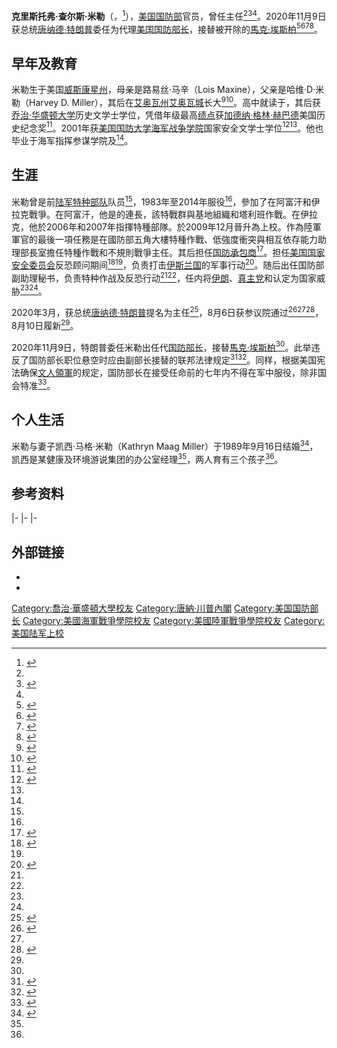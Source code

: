 {{noteTA
|G1=USState
|G2=People
}}
{{Infobox officeholder
|name         = 克里斯托弗·米勒<br/>Christopher Miller
|image        = Christopher C. Miller official photo.jpg
|office       = [[美国国防部长|美国国防部长]]<br>{{small|代理}}
|president    = [[唐納·川普|唐納·川普]]
|term_start   = 2020年11月9日
|term_end     = 2021年1月20日 
|predecessor  = [[馬克·埃斯柏|馬克·埃斯柏]]
|successor    = {{le|大衛·諾奎斯特|David Norquist}}（代理）<br/>[[劳埃德·奥斯丁|劳埃德·奥斯丁]]（正任）
|office1      = {{tsl|en|National Counterterrorism Center|国家反恐中心}}主任
|term_start1  = 2020年8月10日
|term_end1    = 2020年11月9日
|predecessor1 = [[萝拉·绍|萝拉·绍]]（代理）
|successor1   = 
|birth_name   = 克里斯托弗·查尔斯·米勒<br/>{{lang|en|Christopher Charles Miller}}
|birth_date   = {{birth date and age|1965|10|15}}
|birth_place  = {{USA}}[[威斯康星州|威斯康星州]]{{tsl|en|Platteville, Wisconsin|普拉特维尔 (威斯康星州)|普拉特维尔}}
|death_date   = 
|death_place  = 
|spouse       = 凯西·马格（Kathryn Maag，1989年9月16日结婚）
|children     = 3
|education    = [[喬治·華盛頓大學|喬治·華盛頓大學]][[文学士|文学士]]<br/>[[美国国防大学|美国国防大学]][[文學碩士|文學碩士]]
|allegiance   = {{flag|United States}}
|branch       = {{flag|United States Army}}
|serviceyears = 1983–2014
|rank         = {{tsl|en|Colonel (United States)|上校 (美国)|上校}}
|unit         = {{tsl|en|5th Special Forces Group (United States)|美国陆军特种部队第5作战群|陆军特种部队第5作战群}}
|battles      = [[伊拉克战争|伊拉克战争]]<br>[[阿富汗戰爭_(2001年)|阿富汗戰爭]]
}}
{{各地中文名
 | name  = Christopher Miller
 | cn    = 克里斯托弗·米勒<ref>{{Cite web |url = http://www.cankaoxiaoxi.com/ym/20201110/2424394.shtml |title = 11月10日译名发布：Christopher Miller |author = 黄晋一 |date = 2020-11-10 |publisher = 参考消息 |language = zh-cn |accessdate = 2020-11-29 |archive-date = 2020-12-12 |archive-url = https://web.archive.org/web/20201212145412/http://www.cankaoxiaoxi.com/ym/20201110/2424394.shtml |dead-url = no }}</ref>
}}
'''克里斯托弗·查尔斯·米勒'''（{{lang-en|Christopher Charles Miller}}，{{bd|1965年|10月15日}}<ref name="QuestionaireSenCom">{{cite web |title=Questionnaire for Completion by Presidential Nominees |url=https://www.intelligence.senate.gov/sites/default/files/documents/q-cmiller-072220.pdf |website=U.S. Senate Select Committee on Intelligence |publisher=United States Senate |accessdate=2020-11-09 |archive-date=2020-11-09 |archive-url=https://web.archive.org/web/20201109201601/https://www.intelligence.senate.gov/sites/default/files/documents/q-cmiller-072220.pdf |dead-url=no }}</ref>），[[美国国防部|美国国防部]]官员，曾任{{tsl|en|National Counterterrorism Center|国家反恐中心}}主任<ref name="PN1741 - nomination of Christopher C Miller"/><ref name="NCTC Bio">{{Cite web|last=|first=|date=2020-08-10|title=Christopher Miller, Director of NCTC|url=https://www.dni.gov/files/NCTC/documents/leadership_biographies/DNCTC_Miller_Biography.pdf|dead-url=no|archive-url=https://web.archive.org/web/20201109185212/https://www.dni.gov/files/NCTC/documents/leadership_biographies/DNCTC_Miller_Biography.pdf|archive-date=2020-11-09|access-date=|website=}}</ref><ref name="Beavers Trump fires Defense chief"/>。2020年11月9日获总统[[唐纳德·特朗普|唐纳德·特朗普]]委任为代理[[美国国防部长|美国国防部长]]，接替被开除的[[馬克·埃斯柏|馬克·埃斯柏]]<ref name="nyt-firing" >{{cite news |last1=Cooper |first1=Helene |last2=Schmitt |first2=Eric |title=Trump Fires Mark Esper, His Defense Secretary |url=https://www.nytimes.com/2020/11/09/us/politics/esper-defense-secretary.html |accessdate=2020-11-09 |publisher=New York Times |date=2020-11-09 |archive-date=2020-11-09 |archive-url=https://web.archive.org/web/20201109181103/https://www.nytimes.com/2020/11/09/us/politics/esper-defense-secretary.html |dead-url=no }}</ref><ref>{{Cite web|url=https://www.dni.gov/index.php/nctc-who-we-are/director-nctc|title=Director NCTC|website=www.dni.gov|accessdate=2020-11-10|archive-date=2020-11-09|archive-url=https://web.archive.org/web/20201109190023/https://www.dni.gov/index.php/nctc-who-we-are/director-nctc|dead-url=no}}</ref><ref name="Christopher C. Miller - defense.gov">{{Cite web|url=https://www.defense.gov/Our-Story/Biographies/Biography/Article/2111192/christopher-c-miller/|title=Christopher C. Miller|website=www.defense.gov|accessdate=2020-11-10|archive-date=2020-11-09|archive-url=https://web.archive.org/web/20201109183146/https://www.defense.gov/Our-Story/Biographies/Biography/Article/2111192/christopher-c-miller/|dead-url=no}}</ref><ref>{{cite tweet|title=I am pleased to announce that Christopher C. Miller, the highly respected Director of the National Counterterrorism Center (unanimously confirmed by the Senate), will be Acting Secretary of Defense, effective immediately.. |user=realDonaldTrump|number=1325859406349799424 |accessdate=2020-11-09|date=2020-11-09}}</ref>。

== 早年及教育 ==
米勒生于美国[[威斯康星州|威斯康星州]]{{tsl|en|Platteville, Wisconsin|普拉特维尔 (威斯康星州)|普拉特维尔}}，母亲是路易丝·马辛（Lois Maxine），父亲是哈维·D·米勒（Harvey D. Miller），其后在[[艾奥瓦州|艾奥瓦州]][[艾奥瓦城_(艾奥瓦州)|艾奥瓦城]]长大<ref>{{cite news |title=Neighbors |url=https://www.newspapers.com/clip/62881090/iowa-city-press-citizen/ |accessdate=2020-11-09 |work=Iowa City Press-Citizen |date=1984-08-29 |pages=32 |archive-date=2020-11-12 |archive-url=https://web.archive.org/web/20201112094812/https://www.newspapers.com/clip/62881090/iowa-city-press-citizen/ |dead-url=no }}</ref><ref>{{cite news |title=Neighbors |url=https://www.newspapers.com/clip/62881598/iowa-city-press-citizen/ |accessdate=2020-11-09 |work=Iowa City Press-Citizen |date=2001-03-02 |pages=23 |archive-date=2020-11-12 |archive-url=https://web.archive.org/web/20201112102457/https://www.newspapers.com/clip/62881598/iowa-city-press-citizen/ |dead-url=no }}</ref>。高中就读于{{tsl|en|Iowa City High School|艾奥瓦城高中}}，其后获[[乔治·华盛顿大学|乔治·华盛顿大学]]历史文学士学位，凭借年级最高[[成绩|绩点]]获[[加德纳·格林·赫巴德|加德纳·格林·赫巴德]]美国历史纪念奖<ref>{{cite news |title=Neighbors |url=https://www.newspapers.com/clip/62902018/neighbors/ |accessdate=2020-11-09 |work=Iowa City Press-Citizen |date=1987-06-03 |pages=36 |archive-date=2020-11-12 |archive-url=https://web.archive.org/web/20201112094835/https://www.newspapers.com/clip/62902018/neighbors/ |dead-url=no }}</ref>。2001年获[[美国国防大学|美国国防大学]][[海军战争学院|海军战争学院]]国家安全文学士学位<ref>{{Cite web|title=President Donald J. Trump Announces Intent to Nominate Individual to a Key Administration Post|url=https://www.whitehouse.gov/presidential-actions/president-donald-j-trump-announces-intent-nominate-individual-key-administration-post-22/|access-date=2020-11-09|website=The White House|language=en-US|archive-date=2020-11-09|archive-url=https://web.archive.org/web/20201109191552/https://www.whitehouse.gov/presidential-actions/president-donald-j-trump-announces-intent-nominate-individual-key-administration-post-22/|dead-url=no}}</ref><ref name="QuestionaireSenCom"/>。他也毕业于海军指挥参谋学院及{{tsl|en|United States Army War College|美国陆军战争学院|陆军战争学院}}<ref name="Christopher C. Miller - defense.gov"/>。

== 生涯 ==
米勒曾是前[[美國陸軍特種部隊|陆军特种部队]]队员<ref name="nyt-firing" />，1983年至2014年服役<ref name="NCTC Bio"/>，參加了在阿富汗和伊拉克戰爭。在阿富汗，他是{{Link-en|美國陸軍第5特戰群|5th Special Forces Group (United States)|第5特戰群}}的連長，該特戰群與基地組織和塔利班作戰。在伊拉克，他於2006年和2007年指揮特種部隊。於2009年12月晉升為上校。作為陸軍軍官的最後一項任務是在國防部五角大樓特種作戰、低強度衝突與相互依存能力助理部長室擔任特種作戰和不規則戰爭主任。其后担任[[国防工业|国防承包商]]<ref>{{cite news |title=Defense Sec. Mark Esper Ousted by Trump |url=https://spectrumlocalnews.com/nys/buffalo/news/2020/11/09/trump-fires-mark-esper-as-defense-secretary- |accessdate=2020-11-09 |work=spectrumlocalnews.com |language=en |archive-date=2020-11-09 |archive-url=https://web.archive.org/web/20201109185045/https://spectrumlocalnews.com/nys/buffalo/news/2020/11/09/trump-fires-mark-esper-as-defense-secretary- |dead-url=no }}</ref>。担任[[美国国家安全委员会|美国国家安全委员会]]反恐顾问期间<ref>{{Cite news|last=Cooper|first=Helene|last2=Schmitt|first2=Eric|date=2020-11-09|title=Trump Fires Mark Esper, His Defense Secretary|language=en-US|work=The New York Times|url=https://www.nytimes.com/2020/11/09/us/politics/esper-defense-secretary.html|access-date=2020-11-09|issn=0362-4331|archive-date=2020-11-09|archive-url=https://web.archive.org/web/20201109181103/https://www.nytimes.com/2020/11/09/us/politics/esper-defense-secretary.html|dead-url=no}}</ref><ref name="Beavers Trump fires Defense chief"/>，负责打击[[伊斯兰国|伊斯兰国]]的军事行动<ref name="Trump Ousts Defense Chief Esper">{{cite news |title=Trump Ousts Defense Chief Esper Who Balked at Loyalty Demand |url=https://www.bloomberg.com/news/articles/2020-11-09/trump-ousts-esper-as-defense-secretary-after-a-rocky-tenure |accessdate=2020-11-09 |work=Bloomberg.com |date=2020-11-09 |language=en |archive-date=2020-11-09 |archive-url=https://web.archive.org/web/20201109182122/https://www.bloomberg.com/news/articles/2020-11-09/trump-ousts-esper-as-defense-secretary-after-a-rocky-tenure |dead-url=no }}</ref>。随后出任国防部副助理秘书，负责特种作战及反恐行动<ref name="Beavers Trump fires Defense chief"/><ref name="Christopher C. Miller - defense.gov"/>，任内将[[伊朗|伊朗]]、[[真主党|真主党]]和{{tsl|en|Domestic terrorism in the United States|美国本土恐怖主义|本土恐怖组织}}认定为国家威胁<ref name="Trump Ousts Defense Chief Esper"/><ref name="Trump plans to nominate Special Forces veteran to head counterterrorism center amid uncertainty about its future"/>。

2020年3月，获总统[[唐纳德·特朗普|唐纳德·特朗普]]提名为{{tsl|en|National Counterterrorism Center|国家反恐中心}}主任<ref name="Trump plans to nominate Special Forces veteran to head counterterrorism center amid uncertainty about its future">{{cite news |title=Trump plans to nominate Special Forces veteran to head counterterrorism center amid uncertainty about its future |url=https://www.washingtonpost.com/national-security/christopher-miller-national-counterterrorism-center/2020/03/18/1590b98e-691c-11ea-b313-df458622c2cc_story.html |accessdate=2020-11-09 |archive-date=2020-11-09 |archive-url=https://web.archive.org/web/20201109175838/https://www.washingtonpost.com/national-security/christopher-miller-national-counterterrorism-center/2020/03/18/1590b98e-691c-11ea-b313-df458622c2cc_story.html |dead-url=no }}</ref>，8月6日获参议院通过<ref name="Beavers Trump fires Defense chief">{{cite news |last1=Beavers |first1=Olivia |title=Trump fires Defense chief Mark Esper |url=https://thehill.com/policy/defense/524728-trump-fires-defense-chief-esper |accessdate=2020-11-09 |work=TheHill |date=2020-11-09 |language=en |archive-date=2020-11-09 |archive-url=https://web.archive.org/web/20201109180104/https://thehill.com/policy/defense/524728-trump-fires-defense-chief-esper |dead-url=no }}</ref><ref name="Trump Ousts Defense Chief Esper"/><ref name="PN1741 - nomination of Christopher C Miller">{{cite web |title=PN1741 - Nomination of Christopher C. Miller for Office of the Director of National Intelligence, 116th Congress (2019-2020) |url=https://www.congress.gov/nomination/116th-congress/1741 |website=www.congress.gov |accessdate=2020-11-09 |date=2020-08-06 |archive-date=2020-11-09 |archive-url=https://web.archive.org/web/20201109180929/https://www.congress.gov/nomination/116th-congress/1741 |dead-url=no }}</ref>，8月10日履新<ref name="Trump Ousts Defense Chief Esper"/>。

2020年11月9日，特朗普委任米勒出任代[[美国国防部长|国防部长]]，接替[[馬克·埃斯柏|馬克·埃斯柏]]<ref name="Beavers Trump fires Defense chief"/>。此举违反了国防部长职位悬空时应由副部长接替的联邦法律规定<ref>{{cite news |last1=Spinelli |first1=Dan |title=Trump “Terminated” Defense Secretary Mark Esper |url=https://www.motherjones.com/politics/2020/11/trump-terminated-defense-secretary-mark-esper/ |accessdate=2020-11-11 |work=Mother Jones |date=2020-11-09 |archive-date=2020-11-24 |archive-url=https://web.archive.org/web/20201124194436/https://www.motherjones.com/politics/2020/11/trump-terminated-defense-secretary-mark-esper/ |dead-url=no }}</ref><ref>{{cite news |last1=Ackerman |first1=Spencer |title=Mark Esper, Who Flinched at Military Crackdown, Out at Pentagon |url=https://www.thedailybeast.com/mark-esper-who-flinched-at-military-crackdown-out-at-pentagon |accessdate=2020-11-11 |work=The Daily Beast |date=2020-11-09 |archive-date=2020-12-11 |archive-url=https://web.archive.org/web/20201211233144/https://www.thedailybeast.com/mark-esper-who-flinched-at-military-crackdown-out-at-pentagon |dead-url=no }}</ref>。同样，根据美国宪法确保[[軍隊國家化|文人領軍]]的规定，国防部长在接受任命前的七年内不得在军中服役，除非国会特准<ref>{{cite web |title=Here's why officers can't easily become defense secretaries |url=https://www.militarytimes.com/news/pentagon-congress/2016/12/02/here-s-why-officers-can-t-easily-become-defense-secretaries/ |website=Militray Times |accessdate=2020-11-13 |date=2016-12-02 |archive-date=2020-12-11 |archive-url=https://web.archive.org/web/20201211142353/https://www.militarytimes.com/news/pentagon-congress/2016/12/02/here-s-why-officers-can-t-easily-become-defense-secretaries/ |dead-url=no }}</ref>。

==个人生活==
米勒与妻子凯西·马格·米勒（Kathryn Maag Miller）于1989年9月16日结婚<ref name="MarriageAnnouncement">{{cite news |title=Marriage of Maag |url=https://www.newspapers.com/clip/62898472/marriage-of-maag-miller/ |accessdate=2020-11-09 |work=Iowa City Press-Citizen |date=1989-09-19 |pages=15 |archive-date=2020-11-12 |archive-url=https://web.archive.org/web/20201112160921/https://www.newspapers.com/clip/62898472/marriage-of-maag-miller/ |dead-url=no }}</ref>，凯西是某健康及环境游说集团的办公室经理<ref name="QuestionaireSenCom"/>，两人育有三个孩子<ref name="NCTC Bio"/>。

==参考资料==
{{reflist|2}}
{{s-start}}

{{s-off}}
{{s-bef|before=[[萝拉·绍|萝拉·绍]]}}
{{s-ttl|title={{le|国家反恐中心|National Counterterrorism Center}}主任|years=2020年–至今}}
{{s-inc}}
|-
{{s-bef|before=[[马克·埃斯柏|马克·埃斯柏]]}}
{{s-ttl|title=[[美国国防部长|美国国防部长]]<br>代理|years=2020年–2021年}}
{{s-aft|after=[[劳埃德·奥斯汀|劳埃德·奥斯汀]]<br>}}
|-
{{s-prec|usa}}
{{s-bef|before=[[史蒂芬·梅努欽|史蒂芬·梅努欽]]<br>''{{small|为[[美国财政部长|財政部長]]}}''}}
{{s-ttl|title=[[美國優先權順序|美國優先權順序]]<br>''{{small|为国防部长|years=}}''}}
{{s-aft|after=[[威廉·巴尔|威廉·巴尔]]<br>{{nowrap|''{{small|为[[美國司法部長|司法部長]]}}''}}}}
|-
{{s-prec|us-pres}}
{{s-bef|before=[[史蒂芬·梅努欽|史蒂芬·梅努欽]]<br>''{{small|为[[美国财政部长|財政部長]]}}''}}
{{s-ttl|title=第6顺位<br>''{{small|为国防部长}}''|years=}}
{{s-aft|after=[[威廉·巴尔|威廉·巴尔]]<br>''{{small|为[[美国司法部长|司法部长]]}}''}}
{{s-end}}

==外部链接==
*{{Commons category-inline|Christopher C. Miller}}
*{{C-SPAN|126874}}

{{Donald Trump cabinet}}
{{美国总统继任顺序}}
{{八国集团防长}}
{{authority control}}

{{DEFAULTSORT:Miller, Christopher}}
[[Category:喬治·華盛頓大學校友|Category:喬治·華盛頓大學校友]]
[[Category:唐納·川普內閣|Category:唐納·川普內閣]]
[[Category:美国国防部长|Category:美国国防部长]]
[[Category:美國海軍戰爭學院校友|Category:美國海軍戰爭學院校友]]
[[Category:美國陸軍戰爭學院校友|Category:美國陸軍戰爭學院校友]]
[[Category:美国陆军上校|Category:美国陆军上校]]